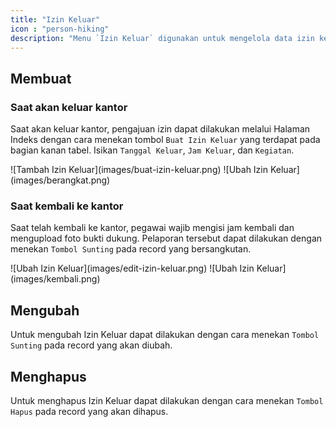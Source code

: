 ```yaml
---
title: "Izin Keluar"
icon : "person-hiking"
description: "Menu `Izin Keluar` digunakan untuk mengelola data izin keluar pegawai. Pegawai yang akan keluar kantor lebih dari 30 menit diwajibkan untuk membuat izin keluar."
---
```


## Membuat

### Saat akan keluar kantor

Saat akan keluar kantor, pengajuan izin dapat dilakukan melalui Halaman Indeks dengan cara menekan tombol `Buat Izin Keluar` yang terdapat pada bagian kanan tabel. Isikan `Tanggal Keluar`, `Jam Keluar`, dan `Kegiatan`.
<Frame caption="Tampilan Menambahkan Izin Keluar">
    ![Tambah Izin Keluar](images/buat-izin-keluar.png)
</Frame>
<Frame caption="Tampilan Isian Saat Keluar Kantor">
    ![Ubah Izin Keluar](images/berangkat.png)
</Frame>

### Saat kembali ke kantor

Saat telah kembali ke kantor, pegawai wajib mengisi jam kembali dan mengupload foto bukti dukung. Pelaporan tersebut dapat dilakukan dengan menekan `Tombol Sunting` pada record yang bersangkutan.
<Frame caption="Tampilan Melaporkan Kembali Ke Kantor">
    ![Ubah Izin Keluar](images/edit-izin-keluar.png)
</Frame>
<Frame caption="Tampilan Isian Jam Kembali dan Bukti Dukung">
    ![Ubah Izin Keluar](images/kembali.png)
</Frame>

## Mengubah

Untuk mengubah Izin Keluar dapat dilakukan dengan cara menekan `Tombol Sunting` pada record yang akan diubah.

## Menghapus

Untuk menghapus Izin Keluar dapat dilakukan dengan cara menekan `Tombol Hapus` pada record yang akan dihapus.



